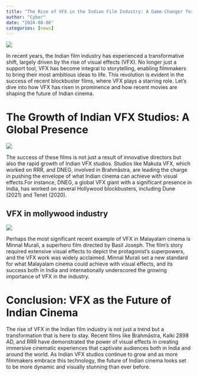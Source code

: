 ```yaml
---
title: "The Rise of VFX in the Indian Film Industry: A Game-Changer for Indian Cinema"
author: "Cyber"
date: "2024-08-06"
categories: [news]
---
```


![](VFX-1.jpg)

In recent years, the Indian film industry has experienced a transformative shift, largely driven by the rise of visual effects (VFX). No longer just a support tool, VFX has become integral to storytelling, enabling filmmakers to bring their most ambitious ideas to life. This revolution is evident in the success of recent blockbuster films, where VFX plays a starring role. Let’s dive into how VFX has risen in prominence and how recent movies are shaping the future of Indian cinema.

# The Growth of Indian VFX Studios: A Global Presence

![](VFX-2.jpg)                                                     


The success of these films is not just a result of innovative directors but also the rapid growth of Indian VFX studios. Studios like Makuta VFX, which worked on RRR, and DNEG, involved in Brahmāstra, are leading the charge in pushing the envelope of what Indian cinema can achieve with visual effects.For instance, DNEG, a global VFX giant with a significant presence in India, has worked on several Hollywood blockbusters, including Dune (2021) and Tenet (2020).

## VFX in mollywood industry

![](VFX-4.jpg)

 Perhaps the most significant recent example of VFX in Malayalam cinema is Minnal Murali, a superhero film directed by Basil Joseph. The film’s story required extensive visual effects to depict the protagonist’s superpowers, and the VFX work was widely acclaimed. Minnal Murali set a new standard for what Malayalam cinema could achieve with visual effects, and its success both in India and internationally underscored the growing importance of VFX in the industry.

# Conclusion: VFX as the Future of Indian Cinema

The rise of VFX in the Indian film industry is not just a trend but a transformation that is here to stay. Recent films like Brahmāstra, Kalki 2898 AD, and RRR have demonstrated the power of visual effects in creating immersive cinematic experiences that captivate audiences both in India and around the world. As Indian VFX studios continue to grow and as more filmmakers embrace this technology, the future of Indian cinema looks set to be more dynamic and visually stunning than ever before.